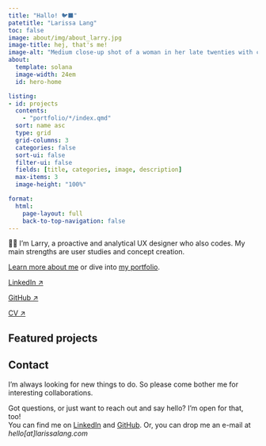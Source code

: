 ```yaml
---
title: "Hallo! 🐦‍⬛"
patetitle: "Larissa Lang"
toc: false
image: about/img/about_larry.jpg
image-title: hej, that's me!
image-alt: "Medium close-up shot of a woman in her late twenties with curly hair and a headband, looking into the lens and smiling"
about:
  template: solana
  image-width: 24em
  id: hero-home

listing: 
- id: projects
  contents: 
    - "portfolio/*/index.qmd"
  sort: name asc
  type: grid
  grid-columns: 3
  categories: false
  sort-ui: false
  filter-ui: false
  fields: [title, categories, image, description]
  max-items: 3
  image-height: "100%"

format:
  html: 
    page-layout: full
    back-to-top-navigation: false
---
```


:::: {#hero-home .text-large}
👋🏻 I’m Larry, a proactive and analytical UX designer who also codes. My main strengths are user studies and concept creation. 

[Learn more about me](about/index.qmd) or dive into [my portfolio](portfolio/index.qmd).


::: {.button-about}
[LinkedIn &#x2197;](https://www.linkedin.com/in/larissalang/){.btn .btn-outline-primary .btn-lg .btn role="button"}

[GitHub &#x2197;](https://github.com/lalarus){.btn .btn-outline-primary .btn-lg .btn role="button"}

<!-- target="_blank" opens internal link in a new window -->
[CV &#x2197;](about/documents/CV_larissalang-web.pdf){.btn .btn-outline-primary .btn-lg .btn role="button" target="_blank"}
:::
::::


:::: {#featured-projects}
## Featured projects

::: {#projects}
:::

::::


:::: {#about-contact}
## Contact <iconify-icon icon="fa-solid:certificate" id="contact-certificate" width="0.75em"></iconify-icon>
I’m always looking for new things to do. So please come bother me for interesting collaborations.

Got questions, or just want to reach out and say hello? I'm open for that, too! <br>
You can find me on <iconify-icon icon="ph:linkedin-logo-light" id="contact-linkedin" width="1.6em"></iconify-icon> [LinkedIn](https://www.linkedin.com/in/larissalang/) and <iconify-icon icon="ph:github-logo-light" id="contact-github" width="1.4em"></iconify-icon> [GitHub](https://github.com/lalarus).
Or, you can drop me an e-mail at *hello[at]larissalang.com*
::::


<!--
[Learn more about me &#x2197;](about.qmd){.btn .btn-outline-primary .btn-lg .btn role="button"}
-->